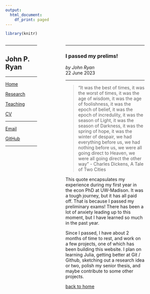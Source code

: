 ```yaml
---
output:
  html_document:
    df_print: paged
---
```


```r
library(knitr)
```

:::: {style="display: grid; grid-template-columns: 2fr 1fr 5fr 1fr; grid-column-gap: 20px"}

::: {}
---

## John P. Ryan

---

[Home](https://john-p-ryan.github.io)

[Research](https://john-p-ryan.github.io/research.html)

[Teaching](https://john-p-ryan.github.io/teaching.html)

[CV](https://john-p-ryan.github.io/files/CV.pdf)

---

[Email](mailto:john.p.ryan@wisc.edu)

[GitHub](https://github.com/john-p-ryan)

---

:::


::: {}

:::


::: {}

---

### I passed my prelims!   
*by John Ryan*   
22 June 2023

---

> "It was the best of times, it was the worst of times, it was the age of wisdom, it was the age of foolishness, it was the epoch of belief, it was the epoch of incredulity, it was the season of Light, it was the season of Darkness, it was the spring of hope, it was the winter of despair, we had everything before us, we had nothing before us, we were all going direct to Heaven, we were all going direct the other way" - 
> Charles Dickens, A Tale of Two Cities

This quote encapsulates my experience during my first year in the econ PhD at UW-Madison. 
It was a tough journey, but it has all paid off. 
That is because I passed my preliminary exams! 
There has been a lot of anxiety leading up to this moment, but I have learned so much in the past year.

Since I passed, I have about 2 months of time to rest, and work on a few projects, one of which has been building this website. 
I plan on learning Julia, getting better at Git / Github, sketching out a research idea or two, polish my senior thesis, and maybe contribute to some other projects. 

[back to home](https://john-p-ryan.github.io/)

:::

::::
